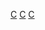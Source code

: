 {{Commons category|Chen Shui-bian}}
{{Catmore}}
[[Category:以中華民國總統命名的分類|C]]
[[Category:以中華民國市長命名的分類|C]]
[[Category:以臺灣政治人物命名的分類|C]]